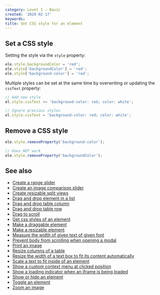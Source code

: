 ```yaml
---
category: Level 1 — Basic
created: '2020-02-17'
keywords:
title: Set CSS style for an element
---
```


## Set a CSS style

Setting the style via the `style` property:

```js
ele.style.backgroundColor = 'red';
ele.style['backgroundColor'] = 'red';
ele.style['background-color'] = 'red';
```

Multiple styles can be set at the same time by overwriting or updating the `cssText` property:

```js
// Add new style
el.style.cssText += 'background-color: red; color: white';

// Ignore previous styles
el.style.cssText = 'background-color: red; color: white';
```

## Remove a CSS style

```js
ele.style.removeProperty('background-color');

// Does NOT work
ele.style.removeProperty('backgroundColor');
```

## See also

-   [Create a range slider](https://phuoc.ng/collection/html-dom/create-a-range-slider)
-   [Create an image comparison slider](https://phuoc.ng/collection/html-dom/create-an-image-comparison-slider)
-   [Create resizable split views](https://phuoc.ng/collection/html-dom/create-resizable-split-views)
-   [Drag and drop element in a list](https://phuoc.ng/collection/html-dom/drag-and-drop-element-in-a-list)
-   [Drag and drop table column](https://phuoc.ng/collection/html-dom/drag-and-drop-table-column)
-   [Drag and drop table row](https://phuoc.ng/collection/html-dom/drag-and-drop-table-row)
-   [Drag to scroll](https://phuoc.ng/collection/html-dom/drag-to-scroll)
-   [Get css styles of an element](https://phuoc.ng/collection/html-dom/get-css-styles-of-an-element)
-   [Make a draggable element](https://phuoc.ng/collection/html-dom/make-a-draggable-element)
-   [Make a resizable element](https://phuoc.ng/collection/html-dom/make-a-resizable-element)
-   [Measure the width of given text of given font](https://phuoc.ng/collection/html-dom/measure-the-width-of-given-text-of-given-font)
-   [Prevent body from scrolling when opening a modal](https://phuoc.ng/collection/html-dom/prevent-body-from-scrolling-when-opening-a-modal)
-   [Print an image](https://phuoc.ng/collection/html-dom/print-an-image)
-   [Resize columns of a table](https://phuoc.ng/collection/html-dom/resize-columns-of-a-table)
-   [Resize the width of a text box to fit its content automatically](https://phuoc.ng/collection/html-dom/resize-the-width-of-a-text-box-to-fit-its-content-automatically)
-   [Scale a text to fit inside of an element](https://phuoc.ng/collection/html-dom/scale-a-text-to-fit-inside-of-an-element)
-   [Show a custom context menu at clicked position](https://phuoc.ng/collection/html-dom/show-a-custom-context-menu-at-clicked-position)
-   [Show a loading indicator when an iframe is being loaded](https://phuoc.ng/collection/html-dom/show-a-loading-indicator-when-an-iframe-is-being-loaded)
-   [Show or hide an element](https://phuoc.ng/collection/html-dom/show-or-hide-an-element)
-   [Toggle an element](https://phuoc.ng/collection/html-dom/toggle-an-element)
-   [Zoom an image](https://phuoc.ng/collection/html-dom/zoom-an-image)
